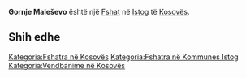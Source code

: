 {{Fshat në Kosovës
 | Emri                = Gornje Maleševo
| srp_N_name = Gornje Maleševo
| srp_N_FULL_NAME_RO = Gornje Maleševo
| srp_N_FULL_NAME_ND_RO = Gornje Malesevo
| srp_N_SORT_NAME_RG = GORNJEMALESEVO
| srp_N_FULL_NAME_RG = Gornje Maleševo
| srp_N_FULL_NAME_ND_RG = Gornje Malesevo
| srp_V_name = Gornja Maleševo
| srp_V_FULL_NAME_RO = Gornja Maleševo
| srp_V_FULL_NAME_ND_RO = Gornja Malesevo
| srp_V_SORT_NAME_RG = GORNJAMALESEVO
| srp_V_FULL_NAME_RG = Gornja Maleševo
| srp_V_FULL_NAME_ND_RG = Gornja Malesevo

 | Emri (Rasa dhanore) = 
 | Figura              = 
 | Shteti              = Kosovo
 | Komuna              = Istog
 | Kodi postar         = 
 | Sipërfaqja          = 

 | Popullsia           = 

 | Regj. i popullsisë  = 
 | Dend. e popullsisë  = 
 | Faqja zyrtare       = 
 <!--- Koordinatat ----> 
 | Gjerësia            = 42.467778
 | Gjatësia            = 21.521667
 | Lartësia            = 
}}
'''Gornje Maleševo''' është një [[Fshat]] në [[Istog]] të [[Kosovës]].

<!-- == Gjeografia == -->
<!-- == Historia == -->
<!-- == Demografia == -->
== Shih edhe ==
{{Komuna Istog}}
{{Kosovo-Administrata-Cung}}

[[Kategoria:Fshatra në Kosovës]]
[[Kategoria:Fshatra në Kommunes Istog]]
[[Kategoria:Vendbanime në Kosovës]]